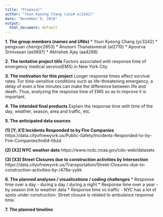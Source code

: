 ```yaml
---
title: "Proposal"
author: "Youn Kyeong Chang (uni# yc3242)"
date: "November 6, 2018"
output:
  html_document: default
---
```

**1. The group members (names and UNIs)**
* Youn Kyeong Chang (yc3242)
* pengxuan chen(pc2853)
* Anusorn Thanataveerat (at2710)
* Apoorva Srinivasan (as5697)
* Abhishek Ajay (aa4266)


**2. The tentative project title**
Factors associated with response time of emergency medical service(EMS) in New York City


**3. The motivation for this project**
Longer response times affect survival rates. For time-sensitive conditions such as life-threatening emergency, a delay of even a few minutes can make the difference between life and death. Thus, analyzing the response time of EMS so as to improve it is important. 


**4. The intended final products**
Explain the response time with time of the day, weather, season, area and traffic, etc.  


**5. The anticipated data sources**

**(1) [Y, X1] Incidents Responded to by Fire Companies**
https://data.cityofnewyork.us/Public-Safety/Incidents-Responded-to-by-Fire-Companies/tm6d-hbzd

**(2) [X2] NYC weather data**
https://www.ncdc.noaa.gov/cdo-web/datasets

**(3) [X3] Street Closures due to construction activities by Intersection**
https://data.cityofnewyork.us/Transportation/Street-Closures-due-to-construction-activities-by-/478a-yykk


**6. The planned analyses / visualizations / coding challenges**
* Response time over a day 
  - during a day / during a night 
* Response time over a year 
  - by season link to weather data
* Response time vs traffic 
  - NYC has a lot of spots under construction.
  Street closure is related to ambulance response time.

**7. The planned timeline**








